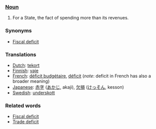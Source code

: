 ===[[Noun]]===

#For a State, the fact of spending more than its revenues.
===Synonyms===
*[[Fiscal deficit]]
===Translations===
*[[Dutch]]: [[tekort]]
*[[Finnish]]: [[vaje]]
*[[French]]: [[déficit budgétaire]], [[déficit]] (''note'': deficit in French has also a broader meaning)
*[[Japanese]]: [[赤字]] ([[あかじ]], akaji), [[欠損]] ([[けっそん]], kesson)
*[[Swedish]]: [[underskott]]

===Related words===

*[[Fiscal deficit]]
*[[Trade deficit]]